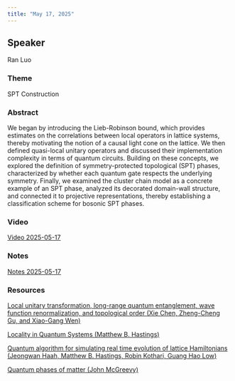 ```yaml
---
title: "May 17, 2025"
---
```


## Speaker
Ran Luo

### Theme
SPT Construction

### Abstract
We began by introducing the Lieb-Robinson bound, which provides estimates on the correlations between local operators in lattice systems, thereby motivating the notion of a causal light cone on the lattice. We then defined quasi-local unitary operators and discussed their implementation complexity in terms of quantum circuits. Building on these concepts, we explored the definition of symmetry-protected topological (SPT) phases, characterized by whether each quantum gate respects the underlying symmetry. Finally, we examined the cluster chain model as a concrete example of an SPT phase, analyzed its decorated domain-wall structure, and connected it to projective representations, thereby establishing a classification scheme for bosonic SPT phases.

### Video  
[Video 2025-05-17](https://drive.google.com/file/d/1edUmhf7O8YQJMrKfSDUvWTe1aQP71L48/view?usp=sharing)

### Notes  
[Notes 2025-05-17](https://drive.google.com/file/d/1TeJb47MzxeEOUOmNRXDXO6WlQ6xwlWAk/view?usp=sharing)

### Resources  
[Local unitary transformation, long-range quantum entanglement, wave function renormalization, and topological order (Xie Chen, Zheng-Cheng Gu, and Xiao-Gang Wen)](https://drive.google.com/file/d/1y7Olg0xvz9UOGJ6B4rUPmSDS5HG5mfm7/view?usp=sharing)

[Locality in Quantum Systems (Matthew B. Hastings)](https://drive.google.com/file/d/1Wfa6WIGsjKYJ_bXYvPkem28H7MAHZnoN/view?usp=sharing)

[Quantum algorithm for simulating real time evolution of lattice Hamiltonians (Jeongwan Haah, Matthew B. Hastings, Robin Kothari, Guang Hao Low)](https://drive.google.com/file/d/110MoJ2l6zaoTVhCKBR9I54oH4Q01HGDs/view?usp=sharing)

[Quantum phases of matter (John McGreevy)](https://drive.google.com/file/d/1ao1OgU5STrPo46h6ZNlLAI1DV7s4dKjp/view?usp=sharing)